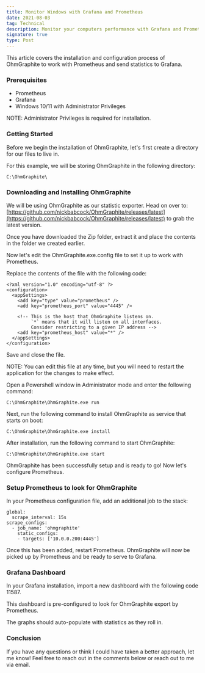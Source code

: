 ```yaml
---
title: Monitor Windows with Grafana and Prometheus
date: 2021-08-03
tag: Technical
description: Monitor your computers performance with Grafana and Prometheus.
signature: true
type: Post
---
```


This article covers the installation and configuration process of OhmGraphite to work with Prometheus and send statistics to Grafana.

### Prerequisites

- Prometheus
- Grafana
- Windows 10/11 with Administrator Privileges

NOTE: Administrator Privileges is required for installation.

### Getting Started

Before we begin the installation of OhmGraphite, let's first create a directory for our files to live in.

For this example, we will be storing OhmGraphite in the following directory:

```
C:\OhmGraphite\
```

### Downloading and Installing OhmGraphite

We will be using OhmGraphite as our statistic exporter. Head on over to: [https://github.com/nickbabcock/OhmGraphite/releases/latest](https://github.com/nickbabcock/OhmGraphite/releases/latest) to grab the latest version.

Once you have downloaded the Zip folder, extract it and place the contents in the folder we created earlier.

Now let's edit the OhmGraphite.exe.config file to set it up to work with Prometheus.

Replace the contents of the file with the following code:

```
<?xml version="1.0" encoding="utf-8" ?>
<configuration>
  <appSettings>
    <add key="type" value="prometheus" />
    <add key="prometheus_port" value="4445" />

    <!-- This is the host that OhmGraphite listens on.
         `*` means that it will listen on all interfaces.
         Consider restricting to a given IP address -->
    <add key="prometheus_host" value="*" />
  </appSettings>
</configuration>
```

Save and close the file.

NOTE: You can edit this file at any time, but you will need to restart the application for the changes to make effect.

Open a Powershell window in Administrator mode and enter the following command:

```
C:\OhmGraphite\OhmGraphite.exe run
```

Next, run the following command to install OhmGraphite as service that starts on boot:

```
C:\OhmGraphite\OhmGraphite.exe install
```

After installation, run the following command to start OhmGraphite:

```
C:\OhmGraphite\OhmGraphite.exe start
```

OhmGraphite has been successfully setup and is ready to go! Now let's configure Prometheus.

### Setup Prometheus to look for OhmGraphite

In your Prometheus configuration file, add an additional job to the stack:

```
global:
  scrape_interval: 15s
scrape_configs:
  - job_name: 'ohmgraphite'
    static_configs:
    - targets: ['10.0.0.200:4445']
```

Once this has been added, restart Prometheus. OhmGraphite will now be picked up by Prometheus and be ready to serve to Grafana.

### Grafana Dashboard

In your Grafana installation, import a new dashboard with the following code 11587.

This dashboard is pre-configured to look for OhmGraphite export by Prometheus.

The graphs should auto-populate with statistics as they roll in.

### Conclusion

If you have any questions or think I could have taken a better approach, let me know! Feel free to reach out in the comments below or reach out to me via email.
